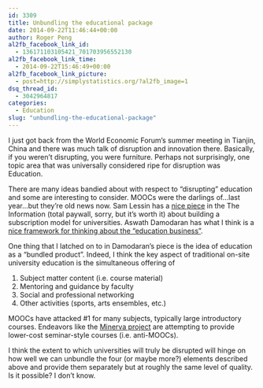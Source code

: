 ```yaml
---
id: 3309
title: Unbundling the educational package
date: 2014-09-22T11:46:44+00:00
author: Roger Peng
al2fb_facebook_link_id:
  - 136171103105421_701703956552130
al2fb_facebook_link_time:
  - 2014-09-22T15:46:49+00:00
al2fb_facebook_link_picture:
  - post=http://simplystatistics.org/?al2fb_image=1
dsq_thread_id:
  - 3042964817
categories:
  - Education
slug: "unbundling-the-educational-package"
---
```

I just got back from the World Economic Forum's summer meeting in Tianjin, China and there was much talk of disruption and innovation there. Basically, if you weren't disrupting, you were furniture. Perhaps not surprisingly, one topic area that was universally considered ripe for disruption was Education.

There are many ideas bandied about with respect to "disrupting" education and some are interesting to consider. MOOCs were the darlings of...last year...but they're old news now. Sam Lessin has a [nice piece](https://www.theinformation.com/Why-Universities-Should-Wise-Up-and-Retain-Their-Users) in the The Information (total paywall, sorry, but it's worth it) about building a subscription model for universities. Aswath Damodaran has what I think is a [nice framework for thinking about the "education business"](http://www.aswathdamodaran.blogspot.com/2014/09/the-education-business-road-map-for.html).

One thing that I latched on to in Damodaran's piece is the idea of education as a "bundled product". Indeed, I think the key aspect of traditional on-site university education is the simultaneous offering of

  1. Subject matter content (i.e. course material)
  2. Mentoring and guidance by faculty
  3. Social and professional networking
  4. Other activities (sports, arts ensembles, etc.)

MOOCs have attacked #1 for many subjects, typically large introductory courses. Endeavors like the [Minerva project](http://www.minervaproject.com) are attempting to provide lower-cost seminar-style courses (i.e. anti-MOOCs).

I think the extent to which universities will truly be disrupted will hinge on how well we can unbundle the four (or maybe more?) elements described above and provide them separately but at roughly the same level of quality. Is it possible? I don't know.
